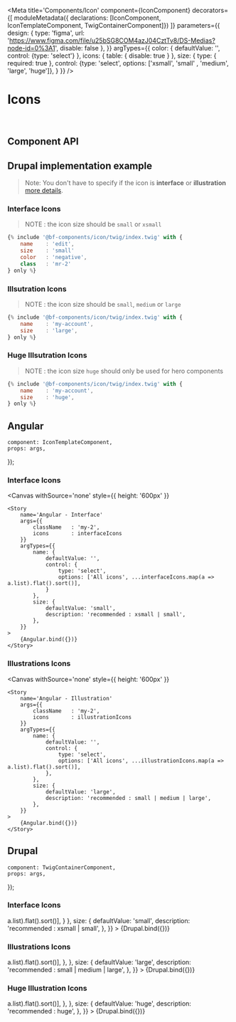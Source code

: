 
<Meta
    title='Components/Icon'
    component={IconComponent}
    decorators={[
        moduleMetadata({ declarations: [IconComponent, IconTemplateComponent, TwigContainerComponent]})
    ]}
    parameters={{
        design: {
            type: 'figma',
            url: 'https://www.figma.com/file/u25bSG8COM4azJ04CztTv8/DS-Medias?node-id=0%3A1',
            disable: false
        },
    }}
    argTypes={{
        color: {
            defaultValue: '',
            control: {type: 'select'}
        },
        icons: {
            table: { disable: true }
        },
        size: {
                type: { required: true },
                control: {type: 'select', options: ['xsmall', 'small' , 'medium', 'large', 'huge']},
        }
    }}
/>


# Icons

<br/>



## Component API

<Props of={IconComponent} />



## Drupal implementation example

> Note: You don't have to specify if the icon is **interface** or **illustration** [more details](?path=/docs/styles-icons--page).

### Interface Icons
> NOTE : the icon size should be `small` or `xsmall`

``` jsx
{% include '@bf-components/icon/twig/index.twig' with {
    name    : 'edit',
    size    : 'small'
    color   : 'negative',
    class   : 'mr-2'
} only %}

```
### Illsutration Icons
> NOTE : the icon size should be `small`, `medium` or `large`

``` jsx
{% include '@bf-components/icon/twig/index.twig' with {
    name    : 'my-account',
    size    : 'large',
} only %}

```

### Huge Illsutration Icons
> NOTE : the icon size `huge` should only be used for hero components

``` jsx
{% include '@bf-components/icon/twig/index.twig' with {
    name    : 'my-account',
    size    : 'huge',
} only %}

```

## Angular

    component: IconTemplateComponent,
    props: args,
});

### Interface Icons

<Canvas
    withSource='none'
    style={{ height: '600px' }}
>
    <Story
        name='Angular - Interface'
        args={{
            className   : 'my-2',
            icons       : interfaceIcons
        }}
        argTypes={{
            name: {
                defaultValue: '',
                control: {
                    type: 'select',
                    options: ['All icons', ...interfaceIcons.map(a => a.list).flat().sort()],
                }
            },
            size: {
                defaultValue: 'small',
                description: 'recommended : xsmall | small',
            },
        }}
    >
        {Angular.bind({})}
    </Story>
</Canvas>


### Illustrations Icons

<Canvas
    withSource='none'
    style={{ height: '600px' }}
>
    <Story
        name='Angular - Illustration'
        args={{
            className   : 'my-2',
            icons       : illustrationIcons
        }}
        argTypes={{
            name: {
                defaultValue: '',
                control: {
                    type: 'select',
                    options: ['All icons', ...illustrationIcons.map(a => a.list).flat().sort()],
                },
            },
            size: {
                defaultValue: 'large',
                description: 'recommended : small | medium | large',
            },
        }}
    >
        {Angular.bind({})}
    </Story>
</Canvas>


## Drupal

    component: TwigContainerComponent,
    props: args,
});

### Interface Icons

<Canvas withSource='none'>
    <Story
        name='Drupal - Interface'
        height='700px'
        args={{
            elementPath : 'components/icon/_doc/template.drupal',
            icons       : interfaceIcons
        }}
        argTypes={{
            name: {
                defaultValue: '',
                control: {
                    type: 'select',
                    options: ['All icons', ...interfaceIcons.map(a => a.list).flat().sort()],
                }
            },
            size: {
                defaultValue: 'small',
                description: 'recommended : xsmall | small',
            },
        }}
    >
        {Drupal.bind({})}
    </Story>
</Canvas>

### Illustrations Icons

<Canvas withSource='none'>
    <Story
        name='Drupal - Illustration'
        height='700px'
        args={{
            elementPath : 'components/icon/_doc/template.drupal',
            icons       : illustrationIcons
        }}
        argTypes={{
            name: {
                defaultValue: '',
                control: {
                    type: 'select',
                    options: ['All icons', ...illustrationIcons.map(a => a.list).flat().sort()],
                },
            },
            size: {
                defaultValue: 'large',
                description: 'recommended : small | medium | large',
            },
        }}
    >
        {Drupal.bind({})}
    </Story>
</Canvas>

### Huge Illustration Icons

<Canvas withSource='none'>
    <Story
        name='Drupal - Huge Illustration'
        height='700px'
        args={{
            elementPath : 'components/icon/_doc/template.drupal',
            icons       : illustrationIcons
        }}
        argTypes={{
            name: {
                defaultValue: '',
                control: {
                    type: 'select',
                    options: ['All icons', ...illustrationIcons.map(a => a.list).flat().sort()],
                },
            },
            size: {
                defaultValue: 'huge',
                description: 'recommended : huge',
            },
        }}
    >
        {Drupal.bind({})}
    </Story>
</Canvas>
